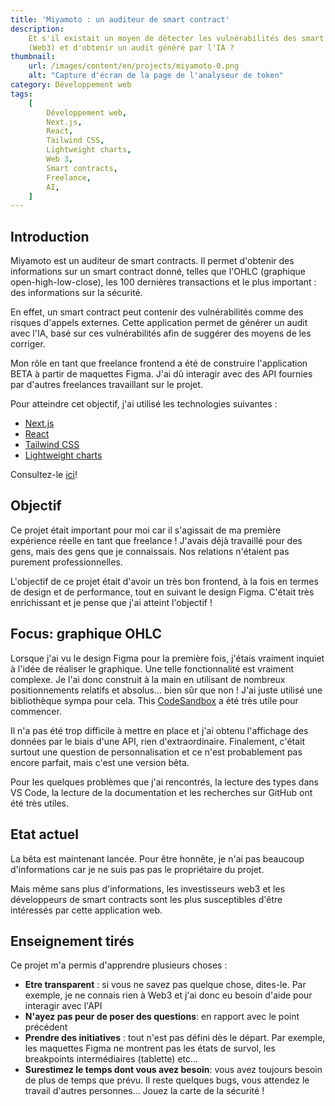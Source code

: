 ```yaml
---
title: 'Miyamoto : un auditeur de smart contract'
description:
    Et s'il existait un moyen de détecter les vulnérabilités des smart contracts
    (Web3) et d'obtenir un audit généré par l'IA ?
thumbnail:
    url: /images/content/en/projects/miyamoto-0.png
    alt: "Capture d'écran de la page de l'analyseur de token"
category: Développement web
tags:
    [
        Développement web,
        Next.js,
        React,
        Tailwind CSS,
        Lightweight charts,
        Web 3,
        Smart contracts,
        Freelance,
        AI,
    ]
---
```


## Introduction

Miyamoto est un auditeur de smart contracts. Il permet d'obtenir des
informations sur un smart contract donné, telles que l'OHLC (graphique
open-high-low-close), les 100 dernières transactions et le plus important : des
informations sur la sécurité.

En effet, un smart contract peut contenir des vulnérabilités comme des risques
d'appels externes. Cette application permet de générer un audit avec l'IA, basé
sur ces vulnérabilités afin de suggérer des moyens de les corriger.

Mon rôle en tant que freelance frontend a été de construire l'application BETA à
partir de maquettes Figma. J'ai dû interagir avec des API fournies par d'autres
freelances travaillant sur le projet.

Pour atteindre cet objectif, j'ai utilisé les technologies suivantes :

-   [Next.js](https://nextjs.org/)
-   [React](https://react.dev/)
-   [Tailwind CSS](https://tailwindcss.com)
-   [Lightweight charts](https://tradingview.github.io/lightweight-charts/)

Consultez-le [ici](https://miyamoto-website.onrender.com/)!

## Objectif

Ce projet était important pour moi car il s'agissait de ma première expérience
réelle en tant que freelance ! J'avais déjà travaillé pour des gens, mais des
gens que je connaissais. Nos relations n'étaient pas purement professionnelles.

L'objectif de ce projet était d'avoir un très bon frontend, à la fois en termes
de design et de performance, tout en suivant le design Figma. C'était très
enrichissant et je pense que j'ai atteint l'objectif !

## Focus: graphique OHLC

Lorsque j'ai vu le design Figma pour la première fois, j'étais vraiment inquiet
à l'idée de réaliser le graphique. Une telle fonctionnalité est vraiment
complexe. Je l'ai donc construit à la main en utilisant de nombreux
positionnements relatifs et absolus... bien sûr que non ! J'ai juste utilisé une
bibliothèque sympa pour cela. This
[CodeSandbox](https://codesandbox.io/s/tradingview-lightweight-candlestick-x7fxrq?file=/src/index.js)
a été très utile pour commencer.

Il n'a pas été trop difficile à mettre en place et j'ai obtenu l'affichage des
données par le biais d'une API, rien d'extraordinaire. Finalement, c'était
surtout une question de personnalisation et ce n'est probablement pas encore
parfait, mais c'est une version bêta.

Pour les quelques problèmes que j'ai rencontrés, la lecture des types dans VS
Code, la lecture de la documentation et les recherches sur GitHub ont été très
utiles.

## Etat actuel

La bêta est maintenant lancée. Pour être honnête, je n'ai pas beaucoup
d'informations car je ne suis pas pas le propriétaire du projet.

Mais même sans plus d'informations, les investisseurs web3 et les développeurs
de smart contracts sont les plus susceptibles d'être intéressés par cette
application web.

## Enseignement tirés

Ce projet m'a permis d'apprendre plusieurs choses :

-   **Etre transparent** : si vous ne savez pas quelque chose, dites-le. Par
    exemple, je ne connais rien à Web3 et j'ai donc eu besoin d'aide pour
    interagir avec l'API
-   **N'ayez pas peur de poser des questions**: en rapport avec le point
    précédent
-   **Prendre des initiatives** : tout n'est pas défini dès le départ. Par
    exemple, les maquettes Figma ne montrent pas les états de survol, les
    breakpoints intermédiaires (tablette) etc...
-   **Surestimez le temps dont vous avez besoin**: vous avez toujours besoin de
    plus de temps que prévu. Il reste quelques bugs, vous attendez le travail
    d'autres personnes... Jouez la carte de la sécurité !
